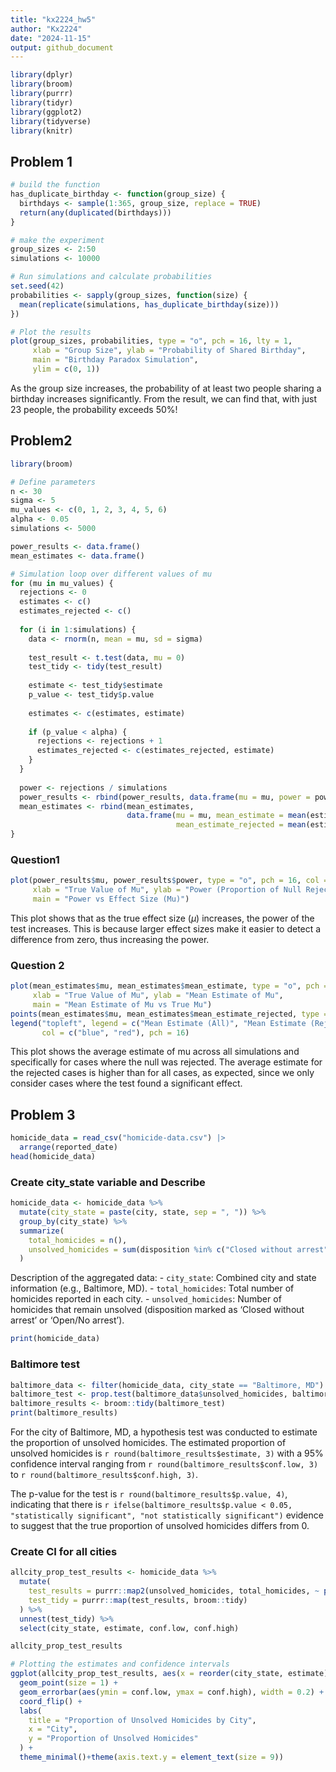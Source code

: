 ```yaml
---
title: "kx2224_hw5"
author: "Kx2224"
date: "2024-11-15"
output: github_document
---
```


```r
library(dplyr)
library(broom)
library(purrr)
library(tidyr)
library(ggplot2)
library(tidyverse)
library(knitr)
```

## Problem 1
```r
# build the function
has_duplicate_birthday <- function(group_size) {
  birthdays <- sample(1:365, group_size, replace = TRUE)
  return(any(duplicated(birthdays)))
}
```

```r
# make the experiment
group_sizes <- 2:50
simulations <- 10000

# Run simulations and calculate probabilities
set.seed(42) 
probabilities <- sapply(group_sizes, function(size) {
  mean(replicate(simulations, has_duplicate_birthday(size)))
})
```

```r
# Plot the results
plot(group_sizes, probabilities, type = "o", pch = 16, lty = 1,
     xlab = "Group Size", ylab = "Probability of Shared Birthday",
     main = "Birthday Paradox Simulation",
     ylim = c(0, 1))
```
As the group size increases, the probability of at least two people sharing a birthday increases significantly. From the result, we can find that, with just 23 people, the probability exceeds 50%!

## Problem2
```r
library(broom)
```

```r
# Define parameters
n <- 30
sigma <- 5
mu_values <- c(0, 1, 2, 3, 4, 5, 6)
alpha <- 0.05
simulations <- 5000
```

```r
power_results <- data.frame()
mean_estimates <- data.frame()

# Simulation loop over different values of mu
for (mu in mu_values) {
  rejections <- 0
  estimates <- c()
  estimates_rejected <- c()
  
  for (i in 1:simulations) {
    data <- rnorm(n, mean = mu, sd = sigma)
    
    test_result <- t.test(data, mu = 0)
    test_tidy <- tidy(test_result)
    
    estimate <- test_tidy$estimate
    p_value <- test_tidy$p.value
    
    estimates <- c(estimates, estimate)
    
    if (p_value < alpha) {
      rejections <- rejections + 1
      estimates_rejected <- c(estimates_rejected, estimate)
    }
  }
  
  power <- rejections / simulations
  power_results <- rbind(power_results, data.frame(mu = mu, power = power))
  mean_estimates <- rbind(mean_estimates, 
                          data.frame(mu = mu, mean_estimate = mean(estimates), 
                                     mean_estimate_rejected = mean(estimates_rejected, na.rm = TRUE)))
}
```

### Question1
```r
plot(power_results$mu, power_results$power, type = "o", pch = 16, col = "blue",
     xlab = "True Value of Mu", ylab = "Power (Proportion of Null Rejections)",
     main = "Power vs Effect Size (Mu)")

```
This plot shows that as the true effect size ($\mu$) increases, the power of the test increases. This is because larger effect sizes make it easier to detect a difference from zero, thus increasing the power. 

### Question 2
```r
plot(mean_estimates$mu, mean_estimates$mean_estimate, type = "o", pch = 16, col = "blue",
     xlab = "True Value of Mu", ylab = "Mean Estimate of Mu",
     main = "Mean Estimate of Mu vs True Mu")
points(mean_estimates$mu, mean_estimates$mean_estimate_rejected, type = "o", pch = 16, col = "red")
legend("topleft", legend = c("Mean Estimate (All)", "Mean Estimate (Rejected Only)"),
       col = c("blue", "red"), pch = 16)
```

This plot shows the average estimate of mu across all simulations and specifically for cases where the null was rejected. The average estimate for the rejected cases is higher than for all cases, as expected, since we only consider cases where the test found a significant effect.


## Problem 3
```r
homicide_data = read_csv("homicide-data.csv") |>
  arrange(reported_date)
head(homicide_data)
```
### Create city_state variable and Describe
```r
homicide_data <- homicide_data %>%
  mutate(city_state = paste(city, state, sep = ", ")) %>%
  group_by(city_state) %>%
  summarize(
    total_homicides = n(),
    unsolved_homicides = sum(disposition %in% c("Closed without arrest", "Open/No arrest"))
  )
```

Description of the aggregated data:
- `city_state`: Combined city and state information (e.g., Baltimore, MD).
- `total_homicides`: Total number of homicides reported in each city.
- `unsolved_homicides`: Number of homicides that remain unsolved (disposition marked as 'Closed without arrest' or 'Open/No arrest').

```r
print(homicide_data)
```
### Baltimore test
```r
baltimore_data <- filter(homicide_data, city_state == "Baltimore, MD")
baltimore_test <- prop.test(baltimore_data$unsolved_homicides, baltimore_data$total_homicides)
baltimore_results <- broom::tidy(baltimore_test)
print(baltimore_results)
```
For the city of Baltimore, MD, a hypothesis test was conducted to estimate the proportion of unsolved homicides. The estimated proportion of unsolved homicides is `r round(baltimore_results$estimate, 3)` with a 95% confidence interval ranging from `r round(baltimore_results$conf.low, 3)` to `r round(baltimore_results$conf.high, 3)`. 

The p-value for the test is `r round(baltimore_results$p.value, 4)`, indicating that there is `r ifelse(baltimore_results$p.value < 0.05, "statistically significant", "not statistically significant")` evidence to suggest that the true proportion of unsolved homicides differs from 0.

### Create CI for all cities
```r
allcity_prop_test_results <- homicide_data %>%
  mutate(
    test_results = purrr::map2(unsolved_homicides, total_homicides, ~ prop.test(.x, .y)),
    test_tidy = purrr::map(test_results, broom::tidy)
  ) %>%
  unnest(test_tidy) %>%
  select(city_state, estimate, conf.low, conf.high)
```

```r
allcity_prop_test_results
```

```r
# Plotting the estimates and confidence intervals
ggplot(allcity_prop_test_results, aes(x = reorder(city_state, estimate), y = estimate)) +
  geom_point(size = 1) +
  geom_errorbar(aes(ymin = conf.low, ymax = conf.high), width = 0.2) +
  coord_flip() +
  labs(
    title = "Proportion of Unsolved Homicides by City",
    x = "City",
    y = "Proportion of Unsolved Homicides"
  ) +
  theme_minimal()+theme(axis.text.y = element_text(size = 9))
```








